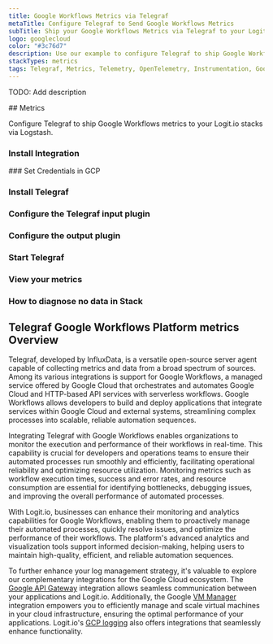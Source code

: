 ```yaml
---
title: Google Workflows Metrics via Telegraf
metaTitle: Configure Telegraf to Send Google Workflows Metrics
subTitle: Ship your Google Workflows Metrics via Telegraf to your Logit.io Stack
logo: googlecloud
color: "#3c76d7"
description: Use our example to configure Telegraf to ship Google Workflows metrics to Logit.io. Configure Telegraf to send Google Workflows metrics to Logstash or Elastic.
stackTypes: metrics
tags: Telegraf, Metrics, Telemetry, OpenTelemetry, Instrumentation, Google Workflows, Workflow Automation, Orchestration
---
```


TODO: Add description

<Steps>
  ## Metrics

  Configure Telegraf to ship Google Workflows metrics to your Logit.io stacks via Logstash.
  
  ### Install Integration
  <InstallIntegration/>
  ### Set Credentials in GCP

  <SetGCPCredentials intro="Google Workflows is a serverless orchestration service provided by Google Cloud that allows organizations to automate and coordinate workflows across multiple services and systems. It provides a visual and intuitive interface for designing, executing, and monitoring workflows, making it easier to build complex business processes."/>
  
  ### Install Telegraf

  <InstallTelegraf />

  ### Configure the Telegraf input plugin

  <TelegrafStackDriverInput metric_type="workflows.googleapis.com"/>

  ### Configure the output plugin

  <TelegrafOutputPlugin />

  ### Start Telegraf

  <StartTelegraf />

  ### View your metrics
  <LaunchStack stackType="metrics" source="Google_Workflows_Metrics_via_Telegraf" utmMedium="metrics" utmCampaign="telegraf-GoogleWorkflows-metrics" />

  ### How to diagnose no data in Stack

  <DiagnoseNoData />
</Steps>

## Telegraf Google Workflows Platform metrics Overview

Telegraf, developed by InfluxData, is a versatile open-source server agent capable of collecting metrics 
and data from a broad spectrum of sources. Among its various integrations is support for Google Workflows, 
a managed service offered by Google Cloud that orchestrates and automates Google Cloud and HTTP-based API 
services with serverless workflows. Google Workflows allows developers to build and deploy applications 
that integrate services within Google Cloud and external systems, streamlining complex processes into 
scalable, reliable automation sequences.

Integrating Telegraf with Google Workflows enables organizations to monitor the execution and performance 
of their workflows in real-time. This capability is crucial for developers and operations teams to ensure 
their automated processes run smoothly and efficiently, facilitating operational reliability and optimizing 
resource utilization. Monitoring metrics such as workflow execution times, success and error rates, and 
resource consumption are essential for identifying bottlenecks, debugging issues, and improving the overall 
performance of automated processes.

With Logit.io, businesses can enhance their monitoring and analytics capabilities for Google Workflows, 
enabling them to proactively manage their automated processes, quickly resolve issues, and optimize the 
performance of their workflows. The platform's advanced analytics and visualization tools support informed 
decision-making, helping users to maintain high-quality, efficient, and reliable automation sequences.

To further enhance your log management strategy, it's valuable to explore our complementary integrations 
for the Google Cloud ecosystem. The [Google API Gateway](/integrations/infrastructure-metrics/google-cloud/api-gateway-telegraf-metrics) 
integration allows seamless communication between your applications and Logit.io. 
Additionally, the Google [VM Manager](/integrations/infrastructure-metrics/google-cloud/vm-manager-telegraf-metrics) 
integration empowers you to efficiently manage and scale virtual machines in your cloud infrastructure, 
ensuring the optimal performance of your applications. 
Logit.io's [GCP logging](https://logit.io/solutions/gcp-logging/) also offers integrations that seamlessly enhance functionality.